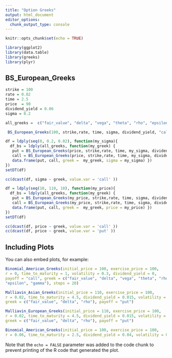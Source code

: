 ---
title: "Option Greeks"
output: html_document
editor_options: 
  chunk_output_type: console
---

```{r setup, include=FALSE}
knitr::opts_chunk$set(echo = TRUE)

library(ggplot2)
library(data.table)
library(greeks)
library(plyr)
```

## BS_European_Greeks

```{r BS_European_Greeks}

strike = 100
rate = 0.02
time = 2.5
price  = 90
dividend_yield = 0.06
sigma = 0.2

all_greeks =  c("fair_value", "delta", "vega", "theta", "rho", "epsilon", "lambda", "gamma", "vanna", "charm", "vomma", "veta", "speed")

 BS_European_Greeks(100, strike,rate, time, sigma, dividend_yield, "call")

df = ldply(seq(0, 0.2, 0.02), function(my_sigma){
  df_bs = ldply(all_greeks, function(my_greek) {
   put = BS_European_Greeks(price, strike,rate, time, my_sigma, dividend_yield, greek = my_greek, "put")
   call = BS_European_Greeks(price, strike,rate, time, my_sigma, dividend_yield, greek = my_greek, "call")
   data.frame(put, call, greek =  my_greek, sigma = my_sigma) })
})
setDT(df)

cc(dcast(df, sigma ~ greek, value.var = 'call' ))

df = ldply(seq(10, 110, 10), function(my_price){
  df_bs = ldply(all_greeks, function(my_greek) {
   put = BS_European_Greeks(my_price, strike,rate, time, sigma, dividend_yield, greek = my_greek, "put")
   call = BS_European_Greeks(my_price, strike,rate, time, sigma, dividend_yield, greek = my_greek, "call")
   data.frame(put, call, greek =  my_greek, price = my_price) })
})
setDT(df)

cc(dcast(df, price ~ greek, value.var = 'call' ))
cc(dcast(df, price ~ greek, value.var = 'put' ))
```

## Including Plots

You can also embed plots, for example:

```{r pressure, echo=FALSE}
Binomial_American_Greeks(initial_price = 100, exercise_price = 100,
r = 0, time_to_maturity = 1, volatility = 0.3, dividend_yield = 0,
payoff = "call", greek = c("fair_value", "delta", "vega", "theta", "rho",
"epsilon", "gamma"), steps = 20)

Malliavin_Asian_Greeks(initial_price = 110, exercise_price = 100,
r = 0.02, time_to_maturity = 4.5, dividend_yield = 0.015, volatility = 0.22,
greek = c("fair_value", "delta", "rho"), payoff = "put")

Malliavin_European_Greeks(initial_price = 110, exercise_price = 100,
r = 0.02, time_to_maturity = 4.5, dividend_yield = 0.015, volatility = 0.22,
greek = c("fair_value", "delta", "rho"), payoff = "put")

Binomial_American_Greeks(initial_price = 100, exercise_price = 100,
r = 0.06, time_to_maturity = 2.5, dividend_yield = 0.04, volatility = 0.2, payoff = "put")

```

Note that the `echo = FALSE` parameter was added to the code chunk to prevent printing of the R code that generated the plot.
